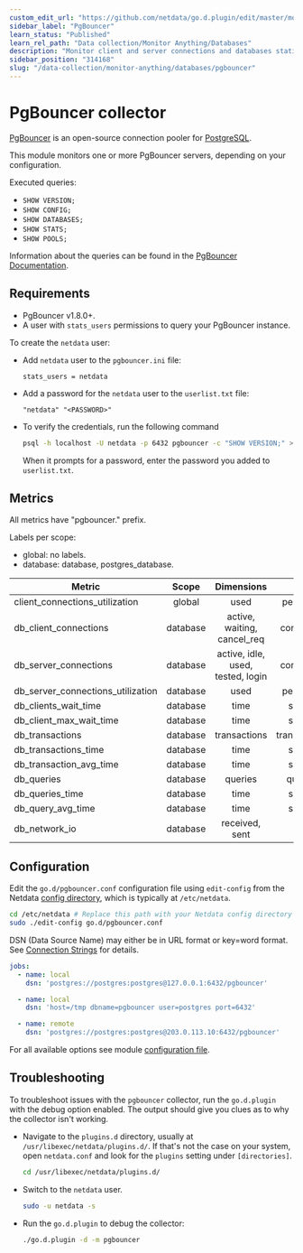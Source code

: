 ```yaml
---
custom_edit_url: "https://github.com/netdata/go.d.plugin/edit/master/modules/pgbouncer/README.md"
sidebar_label: "PgBouncer"
learn_status: "Published"
learn_rel_path: "Data collection/Monitor Anything/Databases"
description: "Monitor client and server connections and databases statistics."
sidebar_position: "314168"
slug: "/data-collection/monitor-anything/databases/pgbouncer"
---
```



# PgBouncer collector

[PgBouncer](https://www.pgbouncer.org/) is an open-source connection pooler
for [PostgreSQL](https://www.postgresql.org/).

This module monitors one or more PgBouncer servers, depending on your configuration.

Executed queries:

- `SHOW VERSION;`
- `SHOW CONFIG;`
- `SHOW DATABASES;`
- `SHOW STATS;`
- `SHOW POOLS;`

Information about the queries can be found in the [PgBouncer Documentation](http://pgbouncer.org/usage.html).

## Requirements

- PgBouncer v1.8.0+.
- A user with `stats_users` permissions to query your PgBouncer instance.

To create the `netdata` user:

- Add `netdata` user to the `pgbouncer.ini` file:

  ```text
  stats_users = netdata
  ```

- Add a password for the `netdata` user to the `userlist.txt` file:

  ```text
  "netdata" "<PASSWORD>"
  ```

- To verify the credentials, run the following command

  ```bash
  psql -h localhost -U netdata -p 6432 pgbouncer -c "SHOW VERSION;" >/dev/null 2>&1 && echo OK || echo FAIL
  ```

  When it prompts for a password, enter the password you added to `userlist.txt`.

## Metrics

All metrics have "pgbouncer." prefix.

Labels per scope:

- global: no labels.
- database: database, postgres_database.

| Metric                            |  Scope   |            Dimensions             |     Units      |
|-----------------------------------|:--------:|:---------------------------------:|:--------------:|
| client_connections_utilization    |  global  |               used                |   percentage   |
| db_client_connections             | database |    active, waiting, cancel_req    |  connections   |
| db_server_connections             | database | active, idle, used, tested, login |  connections   |
| db_server_connections_utilization | database |               used                |   percentage   |
| db_clients_wait_time              | database |               time                |    seconds     |
| db_client_max_wait_time           | database |               time                |    seconds     |
| db_transactions                   | database |           transactions            | transactions/s |
| db_transactions_time              | database |               time                |    seconds     |
| db_transaction_avg_time           | database |               time                |    seconds     |
| db_queries                        | database |              queries              |   queries/s    |
| db_queries_time                   | database |               time                |    seconds     |
| db_query_avg_time                 | database |               time                |    seconds     |
| db_network_io                     | database |          received, sent           |      B/s       |

## Configuration

Edit the `go.d/pgbouncer.conf` configuration file using `edit-config` from the
Netdata [config directory](/docs/getting-started/manage-and-configure/configuration), which is typically at `/etc/netdata`.

```bash
cd /etc/netdata # Replace this path with your Netdata config directory
sudo ./edit-config go.d/pgbouncer.conf
```

DSN (Data Source Name) may either be in URL format or key=word format.
See [Connection Strings](https://www.postgresql.org/docs/current/libpq-connect.html#LIBPQ-CONNSTRING) for details.

```yaml
jobs:
  - name: local
    dsn: 'postgres://postgres:postgres@127.0.0.1:6432/pgbouncer'

  - name: local
    dsn: 'host=/tmp dbname=pgbouncer user=postgres port=6432'

  - name: remote
    dsn: 'postgres://postgres:postgres@203.0.113.10:6432/pgbouncer'
```

For all available options see
module [configuration file](https://github.com/netdata/go.d.plugin/blob/master/config/go.d/pgbouncer.conf).

## Troubleshooting

To troubleshoot issues with the `pgbouncer` collector, run the `go.d.plugin` with the debug option enabled. The output
should give you clues as to why the collector isn't working.

- Navigate to the `plugins.d` directory, usually at `/usr/libexec/netdata/plugins.d/`. If that's not the case on
  your system, open `netdata.conf` and look for the `plugins` setting under `[directories]`.

  ```bash
  cd /usr/libexec/netdata/plugins.d/
  ```

- Switch to the `netdata` user.

  ```bash
  sudo -u netdata -s
  ```

- Run the `go.d.plugin` to debug the collector:

  ```bash
  ./go.d.plugin -d -m pgbouncer
  ```
